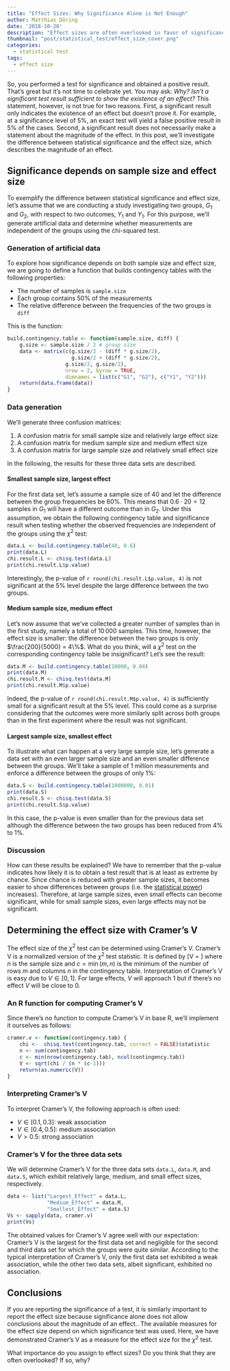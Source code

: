 ```yaml
---
title: "Effect Sizes: Why Significance Alone is Not Enough"
author: Matthias Döring
date: '2018-10-20'
description: "Effect sizes are often overlooked in favor of significance. Here, you will learn why effect sizes should be considered and how they can be computed using R."
thumbnail: "post/statistical_test/effect_size_cover.png"
categories:
  - statistical test
tags:
  - effect size
---
```


So, you performed a test for significance and obtained a positive result. That's great but it's not time to celebrate yet. You may ask: *Why? Isn't a significant test result sufficient to show the existence of an effect?* This statement, however, is not true for two reasons. First, a significant result only indicates the existence of an effect but doesn't prove it. For example, at a significance level of 5%, an exact test will yield a false positive result in 5% of the cases. Second, a significant result does not necessarily make a statement about the magnitude of the effect. In this post, we'll investigate the difference between statistical significance and the effect size, which describes the magnitude of an effect.
<!--more-->

## Significance depends on sample size and effect size

To exemplify the difference between statistical significance and effect size, let's assume that we are conducting a study investigating two groups, $G_1$ and $G_2$, with respect to two outcomes, $Y_1$ and $Y_1$. For this purpose, we'll generate artificial data and determine whether measurements are independent of the groups using the chi-squared test.

### Generation of artificial data

To explore how significance depends on both sample size and effect size, we are going to define a function that builds contingency tables with the following properties:

* The number of samples is `sample.size`
* Each group contains 50% of the measurements
* The relative difference between the frequencies of the two groups is `diff`

This is the function:

```r
build.contingency.table <- function(sample.size, diff) {
    g.size <- sample.size / 2 # group size
    data <- matrix(c(g.size/2 - (diff * g.size/2), 
                     g.size/2 + (diff * g.size/2), 
                   g.size/2, g.size/2),
                   nrow = 2, byrow = TRUE,
                   dimnames = list(c("G1", "G2"), c("Y1", "Y2")))
    return(data.frame(data))
}
```

### Data generation

We'll generate three confusion matrices:

1. A confusion matrix for small sample size and relatively large effect size
2. A confusion matrix for medium sample size and medium effect size
3. A confusion matrix for large sample size and relatively small effect size 

In the following, the results for these three data sets are described.

#### Smallest sample size, largest effect

For the first data set, let's assume a sample size of 40 and let the difference between the group frequencies be 60%. This means that $0.6 \cdot 20 = 12$ samples in $G_1$ will have a different outcome than in $G_2$. Under this assumption, we obtain the following contingency table and significance result when testing whether the observed frequencies are independent of the groups using the $\chi^2$ test:

```r
data.L <- build.contingency.table(40, 0.6)
print(data.L)
chi.result.L <- chisq.test(data.L)
print(chi.result.L$p.value)
```

Interestingly, the p-value of `r round(chi.result.L$p.value, 4)` is not significant at the 5% level despite the large difference between the two groups.

#### Medium sample size, medium effect

Let's now assume that we've collected a greater number of samples than in the first study, namely a total of $10\,000$ samples. This time, however, the effect size is smaller: the difference between the two groups is only $\frac{200}{5000} = 4\%$. What do you think, will a $\chi^2$ test on the corresponding contingency table be insignificant? Let's see the result:

```r
data.M <- build.contingency.table(10000, 0.04)
print(data.M)
chi.result.M <- chisq.test(data.M)
print(chi.result.M$p.value)
```

Indeed, the p-value of `r round(chi.result.M$p.value, 4)` is sufficiently small for a significant result at the 5% level. This could come as a surprise considering that the outcomes were more similarly split across both groups than in the first experiment where the result was not significant.

#### Largest sample size, smallest effect

To illustrate what can happen at a very large sample size, let's generate a data set with an even larger sample size and an even smaller difference between the groups. We'll take a sample of 1 million measurements and enforce a difference between the groups of only $1\%$:

```r
data.S <- build.contingency.table(1000000, 0.01)
print(data.S)
chi.result.S <- chisq.test(data.S)
print(chi.result.S$p.value)
```

In this case, the p-value is even smaller than for the previous data set although the difference between the two groups has been reduced from 4% to 1%. 

### Discussion
How can these results be explained? We have to remember that the p-value indicates how likely it is to obtain a test result that is at least as extreme by chance. Since chance is reduced with greater sample sizes, it becomes easier to show differences between groups (i.e. the [statistical power](/post/statistical_test/type1_vs_type2_errors/)) increases). Therefore, at large sample sizes, even small effects can become significant, while for small sample sizes, even large effects may not be significant.

## Determining the effect size with Cramer's V

The effect size of the $\chi^2$ test can be determined using Cramer's V. Cramer's V is a normalized version of the $\chi^2$ test statistic. It is defined by
\[V = \sqrt{\frac{\chi^2}{n \cdot (c - 1)}}\]
where $n$ is the sample size and $c =  \min(m,n)$ is the minimum of the number of rows $m$ and columns $n$ in the contingency table. Interpretation of Cramer's V is easy due to $V \in [0,1]$. For large effects, $V$ will approach 1 but if there's no effect $V$ will be close to 0.

### An R function for computing Cramer's V

Since there's no function to compute Cramer's V in base R, we'll implement it ourselves as follows:

```r
cramer.v <- function(contingency.tab) {
    chi <-  chisq.test(contingency.tab, correct = FALSE)$statistic
    n <- sum(contingency.tab)
    c <- min(nrow(contingency.tab), ncol(contingency.tab))
    V <- sqrt(chi / (n * (c-1)))
    return(as.numeric(V))
}
```

### Interpreting Cramer's V

To interpret Cramer's V, the following approach is often used:

* $V \in [0.1, 0.3]$: weak association
* $V \in [0.4, 0.5]$: medium association
* $V > 0.5$: strong association 

### Cramer's V for the three data sets
We will determine Cramer's V for the three data sets `data.L`, `data.M`, and `data.S`, which exhibit relatively large, medium, and small effect sizes, respectively.

```r
data <- list("Largest_Effect" = data.L, 
             "Medium_Effect" = data.M, 
             "Smallest_Effect" = data.S)
Vs <- sapply(data, cramer.v)
print(Vs)
```

The obtained values for Cramer's V agree well with our expectation: Cramer's V is the largest for the first data set and negligible for the second and third data set for which the groups were quite similar. According to the typical interpretation of Cramer's V, only the first data set exhibited a weak association, while the other two data sets, albeit significant, exhibited no association.

## Conclusions

If you are reporting the significance of a test, it is similarly important to report the effect size because significance alone does not allow conclusions about the magnitude of an effect.. The available measures for the effect size depend on which significance test was used. Here, we have demonstrated Cramer's V as a measure for the effect size for the $\chi^2$ test.

What importance do you assign to effect sizes? Do you think that they are often overlooked? If so, why?
